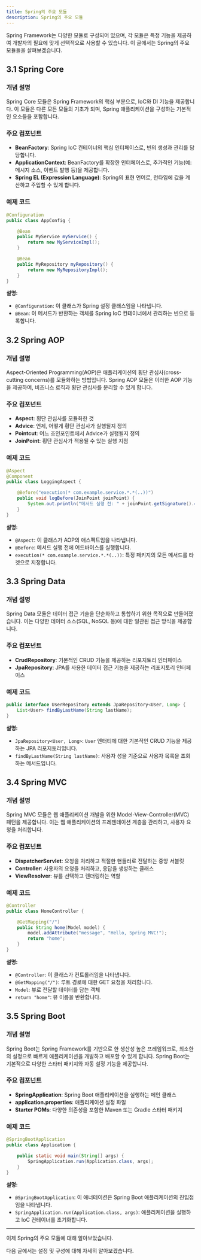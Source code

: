 ```yaml
---
title: Spring의 주요 모듈
description: Spring의 주요 모듈
---
```


Spring Framework는 다양한 모듈로 구성되어 있으며, 각 모듈은 특정 기능을 제공하여 개발자의 필요에 맞게 선택적으로 사용할 수 있습니다. 이 글에서는 Spring의 주요 모듈들을 살펴보겠습니다.

## 3.1 Spring Core

### 개념 설명
Spring Core 모듈은 Spring Framework의 핵심 부분으로, IoC와 DI 기능을 제공합니다. 이 모듈은 다른 모든 모듈의 기초가 되며, Spring 애플리케이션을 구성하는 기본적인 요소들을 포함합니다.

### 주요 컴포넌트
- **BeanFactory**: Spring IoC 컨테이너의 핵심 인터페이스로, 빈의 생성과 관리를 담당합니다.
- **ApplicationContext**: BeanFactory를 확장한 인터페이스로, 추가적인 기능(예: 메시지 소스, 이벤트 발행 등)을 제공합니다.
- **Spring EL (Expression Language)**: Spring의 표현 언어로, 런타임에 값을 계산하고 주입할 수 있게 합니다.

### 예제 코드

```java
@Configuration
public class AppConfig {

    @Bean
    public MyService myService() {
        return new MyServiceImpl();
    }

    @Bean
    public MyRepository myRepository() {
        return new MyRepositoryImpl();
    }
}
```

**설명:**
- `@Configuration`: 이 클래스가 Spring 설정 클래스임을 나타냅니다.
- `@Bean`: 이 메서드가 반환하는 객체를 Spring IoC 컨테이너에서 관리하는 빈으로 등록합니다.

## 3.2 Spring AOP

### 개념 설명
Aspect-Oriented Programming(AOP)은 애플리케이션의 횡단 관심사(cross-cutting concerns)를 모듈화하는 방법입니다. Spring AOP 모듈은 이러한 AOP 기능을 제공하여, 비즈니스 로직과 횡단 관심사를 분리할 수 있게 합니다.

### 주요 컴포넌트
- **Aspect**: 횡단 관심사를 모듈화한 것
- **Advice**: 언제, 어떻게 횡단 관심사가 실행될지 정의
- **Pointcut**: 어느 조인포인트에서 Advice가 실행될지 정의
- **JoinPoint**: 횡단 관심사가 적용될 수 있는 실행 지점

### 예제 코드

```java
@Aspect
@Component
public class LoggingAspect {

    @Before("execution(* com.example.service.*.*(..))")
    public void logBefore(JoinPoint joinPoint) {
        System.out.println("메서드 실행 전: " + joinPoint.getSignature().getName());
    }
}
```

**설명:**
- `@Aspect`: 이 클래스가 AOP의 애스펙트임을 나타냅니다.
- `@Before`: 메서드 실행 전에 어드바이스를 실행합니다.
- `execution(* com.example.service.*.*(..))`: 특정 패키지의 모든 메서드를 타겟으로 지정합니다.

## 3.3 Spring Data

### 개념 설명
Spring Data 모듈은 데이터 접근 기술을 단순화하고 통합하기 위한 목적으로 만들어졌습니다. 이는 다양한 데이터 소스(SQL, NoSQL 등)에 대한 일관된 접근 방식을 제공합니다.

### 주요 컴포넌트
- **CrudRepository**: 기본적인 CRUD 기능을 제공하는 리포지토리 인터페이스
- **JpaRepository**: JPA를 사용한 데이터 접근 기능을 제공하는 리포지토리 인터페이스

### 예제 코드

```java
public interface UserRepository extends JpaRepository<User, Long> {
    List<User> findByLastName(String lastName);
}
```

**설명:**
- `JpaRepository<User, Long>`: `User` 엔터티에 대한 기본적인 CRUD 기능을 제공하는 JPA 리포지토리입니다.
- `findByLastName(String lastName)`: 사용자 성을 기준으로 사용자 목록을 조회하는 메서드입니다.

## 3.4 Spring MVC

### 개념 설명
Spring MVC 모듈은 웹 애플리케이션 개발을 위한 Model-View-Controller(MVC) 패턴을 제공합니다. 이는 웹 애플리케이션의 프레젠테이션 계층을 관리하고, 사용자 요청을 처리합니다.

### 주요 컴포넌트
- **DispatcherServlet**: 요청을 처리하고 적절한 핸들러로 전달하는 중앙 서블릿
- **Controller**: 사용자의 요청을 처리하고, 응답을 생성하는 클래스
- **ViewResolver**: 뷰를 선택하고 렌더링하는 역할

### 예제 코드

```java
@Controller
public class HomeController {

    @GetMapping("/")
    public String home(Model model) {
        model.addAttribute("message", "Hello, Spring MVC!");
        return "home";
    }
}
```

**설명:**
- `@Controller`: 이 클래스가 컨트롤러임을 나타냅니다.
- `@GetMapping("/")`: 루트 경로에 대한 GET 요청을 처리합니다.
- `Model`: 뷰로 전달할 데이터를 담는 객체
- `return "home"`: 뷰 이름을 반환합니다.

## 3.5 Spring Boot

### 개념 설명
Spring Boot는 Spring Framework를 기반으로 한 생산성 높은 프레임워크로, 최소한의 설정으로 빠르게 애플리케이션을 개발하고 배포할 수 있게 합니다. Spring Boot는 기본적으로 다양한 스타터 패키지와 자동 설정 기능을 제공합니다.

### 주요 컴포넌트
- **SpringApplication**: Spring Boot 애플리케이션을 실행하는 메인 클래스
- **application.properties**: 애플리케이션 설정 파일
- **Starter POMs**: 다양한 의존성을 포함한 Maven 또는 Gradle 스타터 패키지

### 예제 코드

```java
@SpringBootApplication
public class Application {

    public static void main(String[] args) {
        SpringApplication.run(Application.class, args);
    }
}
```

**설명:**
- `@SpringBootApplication`: 이 애너테이션은 Spring Boot 애플리케이션의 진입점임을 나타냅니다.
- `SpringApplication.run(Application.class, args)`: 애플리케이션을 실행하고 IoC 컨테이너를 초기화합니다.

---

이제 Spring의 주요 모듈에 대해 알아보았습니다. 

다음 글에서는 설정 및 구성에 대해 자세히 알아보겠습니다.